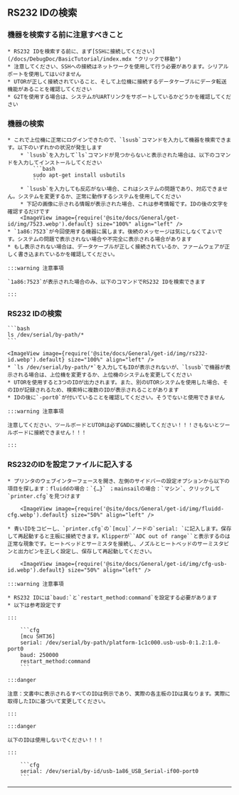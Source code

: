 ## RS232 IDの検索

### 機器を検索する前に注意すべきこと

    * RS232 IDを検索する前に、まず[SSHに接続してください](/docs/DebugDoc/BasicTutorial/index.mdx "クリックで移動")
    * 注意してください、SSHへの接続はネットワークを使用して行う必要があります。シリアルポートを使用してはいけません
    * UTORが正しく接続されていること、そして上位機に接続するデータケーブルにデータ転送機能があることを確認してください
    * G2Tを使用する場合は、システムがUARTリンクをサポートしているかどうかを確認してください

### 機器の検索

    * これで上位機に正常にログインできたので、`lsusb`コマンドを入力して機器を検索できます。以下のいずれかの状況が発生します
        * `lsusb`を入力して`ls`コマンドが見つからないと表示された場合は、以下のコマンドを入力してインストールしてください
            ```bash
            sudo apt-get install usbutils
            ```
        * `lsusb`を入力しても反応がない場合、これはシステムの問題であり、対応できません。システムを変更するか、正常に動作するシステムを使用してください
        * 下記の画像に示される情報が表示された場合、これは参考情報です。IDの後の文字を確認するだけです
        <ImageView image={require('@site/docs/General/get-id/img/7523.webp').default} size="100%" align="left" />
    * `1a86:7523`が今回使用する機器に属します。後続のメッセージは気にしなくてよいです。システムの問題で表示されない場合や不完全に表示される場合があります
    * もし表示されない場合は、データケーブルが正しく接続されているか、ファームウェアが正しく書き込まれているかを確認してください。

    :::warning 注意事項

    `1a86:7523`が表示された場合のみ、以下のコマンドでRS232 IDを検索できます

    :::


### RS232 IDの検索

    ```bash
    ls /dev/serial/by-path/*
    ```

    <ImageView image={require('@site/docs/General/get-id/img/rs232-id.webp').default} size="100%" align="left" />
    * `ls /dev/serial/by-path/*`を入力してもIDが表示されないが、`lsusb`で機器が表示される場合は、上位機を変更するか、上位機のシステムを変更してください
    * UTORを使用すると3つのIDが出力されます。また、別のUTORシステムを使用した場合、そのIDが記録されるため、検索時に複数のIDが表示されることがあります
    * IDの後に`-port0`が付いていることを確認してください。そうでないと使用できません

    :::warning 注意事項

    注意してください、ツールボードとUTORは必ずGNDに接続してください！！！さもないとツールボードに接続できません！！！

    :::

### RS232のIDを設定ファイルに記入する

    * プリンタのウェブインターフェースを開き、左側のサイドバーの設定オプションから以下の項目を探します：fluiddの場合：`{…}` ；mainsailの場合：`マシン`、クリックして`printer.cfg`を見つけます

        <ImageView image={require('@site/docs/General/get-id/img/fluidd-cfg.webp').default} size="50%" align="left" />

    * 青いIDをコピーし、`printer.cfg`の`[mcu]`ノードの`serial: `に記入します。保存して再起動すると主板に接続できます。Klipperが``ADC out of range``と表示するのは正常な現象です。ヒートベッドとサーミスタを接続し、ノズルとヒートベッドのサーミスタピンと出力ピンを正しく設定し、保存して再起動してください。

        <ImageView image={require('@site/docs/General/get-id/img/cfg-usb-id.webp').default} size="50%" align="left" />

    :::warning 注意事項

    * RS232 IDには`baud:`と`restart_method:command`を設定する必要があります
    * 以下は参考設定です

    :::

        ```cfg
        [mcu SHT36]
        serial: /dev/serial/by-path/platform-1c1c000.usb-usb-0:1.2:1.0-port0
        baud: 250000
        restart_method:command
        ```

    :::danger

    注意：文書中に表示されるすべてのIDは例示であり、実際の各主板のIDは異なります。実際に取得したIDに基づいて変更してください。

    :::

    :::danger

    以下のIDは使用しないでください！！！

    :::

        ```cfg
        serial: /dev/serial/by-id/usb-1a86_USB_Serial-if00-port0
        ```
----